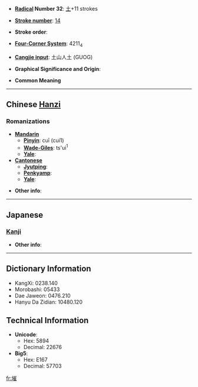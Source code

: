 * '''[[Wiktionary:Chinese radical index| Radical]] Number 32''': [[Wiktionary:Chinese radical index 土|土]]+11 strokes

* '''[[Wiktionary:Chinese total strokes index|Stroke number]]''': [[Wiktionary:Chinese total strokes index 14|14]]

* '''Stroke order''': 

* '''[[Wiktionary:Chinese four corner index|Four-Corner System]]''': 4211<sub>4</sub>

* '''[[Wiktionary:Chinese Cangjie index|Cangjie input]]''': 土山人土 (GUOG)

* '''Graphical Significance and Origin''': 

* '''Common Meaning'''

----

== Chinese [[Hanzi]] ==

===Romanizations===
* '''[[Mandarin]]'''
** '''[[Pinyin]]''': cuī (cui1)
** '''[[Wade-Giles]]''': ts'ui<sup>1</sup>
** '''[[Yale]]''': 
* '''[[Cantonese]]'''
** '''[[Jyutping]]''':
** '''[[Penkyamp]]''': 
** '''[[Yale]]''': 

* '''Other info''': 

----

==Japanese==
===[[Kanji]]===
{{kanji|on readings=[[さい]] (sai), [[ぜ]] (ze)|kun readings=}}

* '''Other info''':  

----

== Dictionary Information ==

* KangXi: 0238.140
* Morobashi: 05433
* Dae Jaweon: 0476.210
* Hanyu Da Zidian: 10480.120

== Technical Information ==

* '''Unicode''':
** Hex: 5894
** Decimal: 22676
* '''Big5''':
** Hex: E167
** Decimal: 57703

[[fr:墔]]